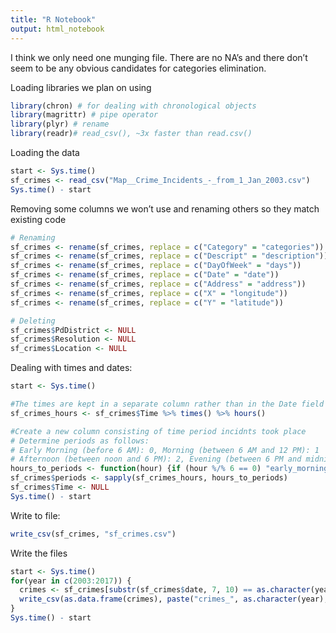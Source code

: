 ```yaml
---
title: "R Notebook"
output: html_notebook
---
```


I think we only need one munging file. There are no NA's and there don't seem to be any obvious candidates for categories elimination.

Loading libraries we plan on using
```r
library(chron) # for dealing with chronological objects
library(magrittr) # pipe operator
library(plyr) # rename
library(readr)# read_csv(), ~3x faster than read.csv()
```

Loading the data
```r
start <- Sys.time()
sf_crimes <- read_csv("Map__Crime_Incidents_-_from_1_Jan_2003.csv")
Sys.time() - start
```

Removing some columns we won't use and renaming others so they match existing code
```r
# Renaming
sf_crimes <- rename(sf_crimes, replace = c("Category" = "categories"))
sf_crimes <- rename(sf_crimes, replace = c("Descript" = "description"))
sf_crimes <- rename(sf_crimes, replace = c("DayOfWeek" = "days"))
sf_crimes <- rename(sf_crimes, replace = c("Date" = "date"))
sf_crimes <- rename(sf_crimes, replace = c("Address" = "address"))
sf_crimes <- rename(sf_crimes, replace = c("X" = "longitude"))
sf_crimes <- rename(sf_crimes, replace = c("Y" = "latitude"))

# Deleting
sf_crimes$PdDistrict <- NULL
sf_crimes$Resolution <- NULL
sf_crimes$Location <- NULL
```

Dealing with times and dates:

```r
start <- Sys.time()

#The times are kept in a separate column rather than in the Date field itself
sf_crimes_hours <- sf_crimes$Time %>% times() %>% hours()

#Create a new column consisting of time period incidnts took place
# Determine periods as follows:
# Early Morning (before 6 AM): 0, Morning (between 6 AM and 12 PM): 1
# Afternoon (between noon and 6 PM): 2, Evening (between 6 PM and midnight): 3
hours_to_periods <- function(hour) {if (hour %/% 6 == 0) "early_morning" else if (hour %/% 6 == 1) "morning" else if (hour %/% 6 == 2) "afternoon" else "evening"}
sf_crimes$periods <- sapply(sf_crimes_hours, hours_to_periods)
sf_crimes$Time <- NULL
Sys.time() - start
```

Write to file:
```r
write_csv(sf_crimes, "sf_crimes.csv")
```

Write the files
```r
start <- Sys.time()
for(year in c(2003:2017)) {
  crimes <- sf_crimes[substr(sf_crimes$date, 7, 10) == as.character(year),]
  write_csv(as.data.frame(crimes), paste("crimes_", as.character(year), ".csv", sep=""))
}
Sys.time() - start
```